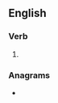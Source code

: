 ==English==

===Verb===
{{head|en|verb form}}

# {{en-third-person singular of|lather}}

===Anagrams===
* {{anagrams|en|a=aehlrst|Hartels|Hartles|Stahler|halster|halters|harslet|slather|thalers}}